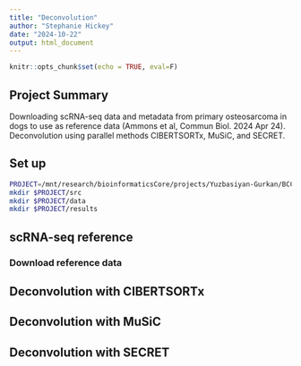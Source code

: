 ```yaml
---
title: "Deconvolution"
author: "Stephanie Hickey"
date: "2024-10-22"
output: html_document
---
```


```r
knitr::opts_chunk$set(echo = TRUE, eval=F)
```

## Project Summary

Downloading scRNA-seq data and metadata from primary osteosarcoma in dogs to use as reference data (Ammons
et al, Commun Biol. 2024 Apr 24).
Deconvolution using parallel methods CIBERTSORTx, MuSiC, and SECRET.

## Set up
```bash
PROJECT=/mnt/research/bioinformaticsCore/projects/Yuzbasiyan-Gurkan/BCC119_vyg_deconvolution
mkdir $PROJECT/src
mkdir $PROJECT/data
mkdir $PROJECT/results
```

## scRNA-seq reference 

### Download reference data

## Deconvolution with CIBERTSORTx

## Deconvolution with MuSiC

## Deconvolution with SECRET